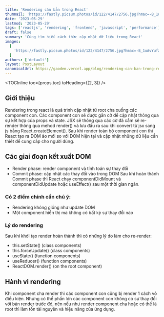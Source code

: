 ```yaml
---
title: 'Rendering căn bản trong React'
thumnail: 'https://fastly.picsum.photos/id/122/4147/2756.jpg?hmac=-B_1uAvYufznhjeA9xSSAJjqt07XrVzDWCf5VDNX0pQ'
date: '2023-05-29'
lastmod: '2023-05-29'
tags: ['reactjs', 'rendering', 'frontend', 'javascript', 'performance']
draft: false
summary: 'Cùng tìm hiểu cách thức cập nhật dữ liệu trong React'
images:
  [
    'https://fastly.picsum.photos/id/122/4147/2756.jpg?hmac=-B_1uAvYufznhjeA9xSSAJjqt07XrVzDWCf5VDNX0pQ',
  ]
authors: ['default']
layout: PostLayout
canonicalUrl: https://gaoden.vercel.app/blog/rendering-can-ban-trong-react
---
```


<TOCInline toc={props.toc} toHeading={(2, 3)} />

## Giới thiệu

Rendering trong react là quá trình cập nhật từ root cha xuống các component con. Các component con sẽ được gắn cờ để cập nhật thông qua sự kết hợp của props và state. JSX sẽ thông qua các cờ đã cắm sẽ re-render thông qua mehod render() và lưu đầu ra sau khi convert từ jsx sang js bằng React.createElement(). Sau khi render toàn bộ component con thì React tạo ra DOM ảo mới so với DOM hiện tại và cập nhật những dữ liệu cần thiết để cung cấp cho người dùng.

## Các giai đoạn kết xuất DOM

- Render phase: render component và tính toán sự thay đổi
- Commit phase: cập nhật các thay đổi vào trong DOM
  Sau khi hoàn thành Commit phase thì React chạy componentDidMount và componentDidUpdate hoặc useEffect() sau một thời gian ngắn.

### Có 2 điểm chính cần chú ý:

- Rendering không giống như update DOM
- Một component hiển thị mà không có bất kỳ sự thay đổi nào

### Lý do rendering

Sau khi khởi tạo render hoàn thành thì có những lý do làm cho re-render:

- this.setState() (class components)
- this.forceUpdate() (class components)
- useState() (function components)
- useReducer() (function components)
- ReactDOM.render() (on the root component)

## Hành vi rendering

Khi component cha render thì các component con cũng bị render 1 cách vô điều kiện. Nhưng có thể phần lớn các component con không có sự thay đổi với bản render trước đó,
nên nếu như render component cha hoặc có thể là root thì làm tốn tài nguyên và hiệu năng của ứng dụng.

